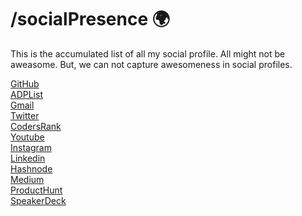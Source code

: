 # /socialPresence 🌍

This is the accumulated list of all my social profile. All might not be aweasome.
But, we can not capture awesomeness in social profiles.

[GitHub](https://github.com/Souravdey777)\
[ADPList](https://adplist.org/mentors/sourav-dey)\
[Gmail](mailto:piyush.kolkata@gmail.com)\
[Twitter](https://twitter.com/Souravdey777)\
[CodersRank](https://profile.codersrank.io/user/souravdey777)\
[Youtube](https://youtube.com/)\
[Instagram](https://www.instagram.com/souravdey777/)\
[Linkedin](https://www.linkedin.com/in/souravdey777/)\
[Hashnode](https://souravdey777.hashnode.dev/)\
[Medium](https://medium.com/@Souravdey777)\
[ProductHunt](https://www.producthunt.com/@souravdey777)\
[SpeakerDeck](https://speakerdeck.com/Souravdey777)
